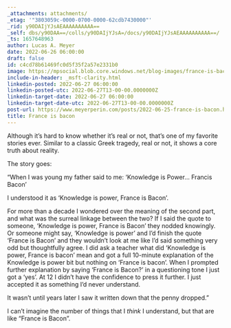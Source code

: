 ```yaml
---
_attachments: attachments/
_etag: '"3803059c-0000-0700-0000-62cdb7430000"'
_rid: y90DAIjYJsAEAAAAAAAAAA==
_self: dbs/y90DAA==/colls/y90DAIjYJsA=/docs/y90DAIjYJsAEAAAAAAAAAA==/
_ts: 1657648963
author: Lucas A. Meyer
date: 2022-06-26 06:00:00
draft: false
id: c4cd78b61469fc0d5f35f2a57e2331b0
image: https://mpsocial.blob.core.windows.net/blog-images/france-is-bacon.jpg
include-in-header: _msft-clarity.html
linkedin-posted: 2022-06-27 06:00:00
linkedin-posted-utc: 2022-06-27T13-00-00.0000000Z
linkedin-target-date: 2022-06-27 06:00:00
linkedin-target-date-utc: 2022-06-27T13-00-00.0000000Z
post-url: https://www.meyerperin.com/posts/2022-06-25-france-is-bacon.html
title: France is bacon
---
```


Although it's hard to know whether it's real or not, that's one of my favorite stories ever. Similar to a classic Greek tragedy, real or not, it shows a core truth about reality.

The story goes:

"When I was young my father said to me: 'Knowledge is Power... Francis Bacon'

I understood it as 'Knowledge is power, France is Bacon'.

For more than a decade I wondered over the meaning of the second part, and what was the surreal linkage between the two? If I said the quote to someone, 'Knowledge is power, France is Bacon' they nodded knowingly. Or someone might say, 'Knowledge is power' and I'd finish the quote 'France is Bacon' and they wouldn't look at me like I'd said something very odd but thoughtfully agree. I did ask a teacher what did 'Knowledge is power, France is bacon' mean and got a full 10-minute explanation of the Knowledge is power bit but nothing on 'France is bacon'. When I prompted further explanation by saying 'France is Bacon?' in a questioning tone I just got a 'yes'. At 12 I didn't have the confidence to press it further. I just accepted it as something I'd never understand.

It wasn't until years later I saw it written down that the penny dropped."

I can't imagine the number of things that I *think* I understand, but that are like "France is Bacon".

